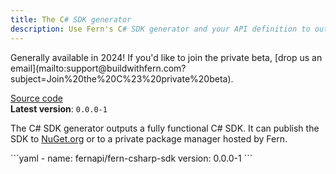 ```yaml
---
title: The C# SDK generator
description: Use Fern's C# SDK generator and your API definition to output a fully functional C# SDK (client libraries) to your local filesystem, or publish it to NuGet.
---
```


<Tip>
Generally available in 2024! If you'd like to join the private beta, [drop us an email](mailto:support@buildwithfern.com?subject=Join%20the%20C%23%20private%20beta).
</Tip>

[Source code](https://github.com/fern-api/fern/tree/main/generators/csharp)<br />
**Latest version**: `0.0.0-1`

The C# SDK generator outputs a fully functional C# SDK. It can publish the SDK to [NuGet.org](https://www.nuget.org) or to a private package manager hosted by Fern.

<CodeBlock title="generators.yml">
```yaml
- name: fernapi/fern-csharp-sdk
  version: 0.0.0-1
```
</CodeBlock>
